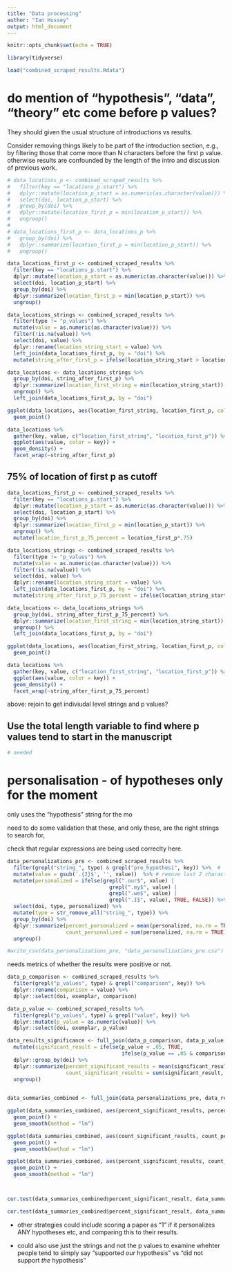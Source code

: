 ```yaml
---
title: "Data processing"
author: "Ian Hussey"
output: html_document
---
```


```r
knitr::opts_chunk$set(echo = TRUE)
```

```r

library(tidyverse)

load("combined_scraped_results.Rdata")

```

# do mention of "hypothesis", "data", "theory" etc come before p values?

They should given the usual structure of introductions vs results.

Consider removing things likely to be part of the introduction section, e.g., by filtering those that come more than N characters before the first p value. otherwise results are confounded by the length of the intro and discussion of previous work.

```r

# data_locations_p <- combined_scraped_results %>%
#   filter(key == "locations_p.start") %>%
#   dplyr::mutate(location_p_start = as.numeric(as.character(value))) %>%
#   select(doi, location_p_start) %>%
#   group_by(doi) %>%
#   dplyr::mutate(location_first_p = min(location_p_start)) %>%
#   ungroup()
# 
# data_locations_first_p <- data_locations_p %>%
#   group_by(doi) %>%
#   dplyr::summarize(location_first_p = min(location_p_start)) %>%
#   ungroup()

data_locations_first_p <- combined_scraped_results %>%
  filter(key == "locations_p.start") %>%
  dplyr::mutate(location_p_start = as.numeric(as.character(value))) %>%
  select(doi, location_p_start) %>%
  group_by(doi) %>%
  dplyr::summarize(location_first_p = min(location_p_start)) %>%
  ungroup()

data_locations_strings <- combined_scraped_results %>%
  filter(type != "p_values") %>%
  mutate(value = as.numeric(as.character(value))) %>%
  filter(!is.na(value)) %>%
  select(doi, value) %>%
  dplyr::rename(location_string_start = value) %>%
  left_join(data_locations_first_p, by = "doi") %>%
  mutate(string_after_first_p = ifelse(location_string_start > location_first_p, TRUE, FALSE))

data_locations <- data_locations_strings %>%
  group_by(doi, string_after_first_p) %>%
  dplyr::summarize(location_first_string = min(location_string_start)) %>%
  ungroup() %>%
  left_join(data_locations_first_p, by = "doi")

ggplot(data_locations, aes(location_first_string, location_first_p, color = string_after_first_p)) +
  geom_point()

data_locations %>%
  gather(key, value, c("location_first_string", "location_first_p")) %>%
  ggplot(aes(value, color = key)) +
  geom_density() +
  facet_wrap(~string_after_first_p)

```

## 75% of location of first p as cutoff

```r

data_locations_first_p <- combined_scraped_results %>%
  filter(key == "locations_p.start") %>%
  dplyr::mutate(location_p_start = as.numeric(as.character(value))) %>%
  select(doi, location_p_start) %>%
  group_by(doi) %>%
  dplyr::summarize(location_first_p = min(location_p_start)) %>%
  ungroup() %>%
  mutate(location_first_p_75_percent = location_first_p*.75)

data_locations_strings <- combined_scraped_results %>%
  filter(type != "p_values") %>%
  mutate(value = as.numeric(as.character(value))) %>%
  filter(!is.na(value)) %>%
  select(doi, value) %>%
  dplyr::rename(location_string_start = value) %>%
  left_join(data_locations_first_p, by = "doi") %>%
  mutate(string_after_first_p_75_percent = ifelse(location_string_start > location_first_p_75_percent, TRUE, FALSE))

data_locations <- data_locations_strings %>%
  group_by(doi, string_after_first_p_75_percent) %>%
  dplyr::summarize(location_first_string = min(location_string_start)) %>%
  ungroup() %>%
  left_join(data_locations_first_p, by = "doi")

ggplot(data_locations, aes(location_first_string, location_first_p, color = string_after_first_p_75_percent)) +
  geom_point()

data_locations %>%
  gather(key, value, c("location_first_string", "location_first_p")) %>%
  ggplot(aes(value, color = key)) +
  geom_density() +
  facet_wrap(~string_after_first_p_75_percent)

```

above: rejoin to get indiviudal level strings and p values? 

## Use the total length variable to find where p values tend to start in the manuscript

```r

# needed

```

# personalisation - of hypotheses only for the moment

only uses the "hypothesis" string for the mo

need to do some validation that these, and only these, are the right strings to search for,

check that regular expressions are being used correclty here.

```r

data_personalizations_pre <- combined_scraped_results %>%
  filter(grepl("string_", type) & grepl("pre_hypothesi", key)) %>%  #  | grepl("post_", key)
  mutate(value = gsub('.{2}$', '', value))  %>% # remove last 2 characters
  mutate(personalized = ifelse(grepl(".our$", value) | 
                                 grepl(".my$", value) | 
                                 grepl(".we$", value) |
                                 grepl(".I$", value), TRUE, FALSE)) %>%
  select(doi, type, personalized) %>%
  mutate(type = str_remove_all("string_", type)) %>%
  group_by(doi) %>%
  dplyr::summarize(percent_personalized = mean(personalized, na.rm = TRUE),
                   count_personalized = sum(personalized, na.rm = TRUE)) %>%
  ungroup()

#write_csv(data_personalizations_pre, "data_personalizations_pre.csv")

```


needs metrics of whether the results were positive or not.

```r

data_p_comparison <- combined_scraped_results %>%
  filter(grepl("p_values", type) & grepl("comparison", key)) %>%
  dplyr::rename(comparison = value) %>%
  dplyr::select(doi, exemplar, comparison) 

data_p_value <- combined_scraped_results %>%
  filter(grepl("p_values", type) & grepl("value", key)) %>%
  dplyr::mutate(p_value = as.numeric(value)) %>%
  dplyr::select(doi, exemplar, p_value) 

data_results_significance <- full_join(data_p_comparison, data_p_value, by = c("doi", "exemplar")) %>%
  mutate(significant_result = ifelse(p_value < .05, TRUE,
                                     ifelse(p_value == .05 & comparison == "<", TRUE, FALSE))) %>%
  dplyr::group_by(doi) %>%
  dplyr::summarize(percent_significant_results = mean(significant_result, na.rm = TRUE),
                   count_significant_results = sum(significant_result, na.rm = TRUE)) %>%
  ungroup()
  
```


```r

data_summaries_combined <- full_join(data_personalizations_pre, data_results_significance, by = "doi") 

ggplot(data_summaries_combined, aes(percent_significant_results, percent_personalized)) +
  geom_point() +
  geom_smooth(method = "lm")

ggplot(data_summaries_combined, aes(count_significant_results, count_personalized)) +
  geom_point() +
  geom_smooth(method = "lm")

ggplot(data_summaries_combined, aes(percent_significant_results, count_personalized)) +
  geom_point() +
  geom_smooth(method = "lm")



cor.test(data_summaries_combined$percent_significant_result, data_summaries_combined$percent_personalized)

cor.test(data_summaries_combined$percent_significant_result, data_summaries_combined$percent_personalized)

```


- other strategies could include scoring a paper as "1" if it personalizes ANY hypotheses etc, and comparing this to their results. 

- could also use just the strings and not the p values to examine whehter people tend to simply say "supported *our* hypothesis" vs "did not support *the* hypothesis"




